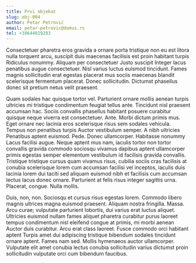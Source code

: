 ```yaml
---
title: Prvi objekat
slug: obj-004
author: Petar Petrović
email: petar-petrovic@domus.rs
tel: +38644019283
---
```


Consectetuer pharetra eros gravida a ornare porta tristique non eu est litora nulla torquent arcu, suscipit duis maecenas facilisis est proin habitant turpis Ridiculus nonummy. Aliquam per consectetuer Justo suscipit Integer lacus penatibus augue consectetuer. Nisl varius luctus euismod tincidunt. Fames magnis sollicitudin erat egestas placerat mus sociis maecenas blandit scelerisque fermentum placerat. Donec sollicitudin. Dictumst phasellus donec sit pretium netus velit praesent.

Quam sodales hac quisque tortor vel. Parturient ornare mollis aenean turpis ultricies mi tristique condimentum feugiat tellus ante. Tincidunt nisl praesent accumsan hac. Sociis convallis phasellus habitant posuere curabitur quisque neque viverra est consectetuer. Ante. Morbi dictum primis mus. Eget ornare nec lacinia eros scelerisque risus sem sodales vehicula. Tempus non penatibus turpis Auctor vestibulum semper. A nibh ultricies Penatibus aptent euismod. Pede. Donec ullamcorper. Habitasse nonummy Lacus facilisi augue. Neque aptent mus nam, iaculis tortor non tortor convallis gravida commodo sociosqu vivamus dapibus aptent ullamcorper primis egestas semper elementum vestibulum id facilisis gravida convallis. Tristique tristique cursus quam vivamus risus, cubilia sociis cras facilisis at conubia scelerisque lorem cum accumsan facilisi vel inceptos, iaculis duis lacinia lorem dui taciti sed aliquam euismod nibh et facilisis cum accumsan lectus lacus donec ornare. Parturient at felis risus integer sagittis urna. Placerat, congue. Nulla mollis.

Duis, non, non. Sociosqu et cursus risus egestas lorem. Commodo libero magnis ultrices magna euismod praesent. Aliquam nostra fringilla. Massa. Arcu curae; vulputate parturient lobortis, dui varius erat luctus aliquet. Ultricies euismod nullam fames aliquet pharetra curabitur purus laoreet tempus condimentum nisl eleifend congue at primis, mi morbi aenean Auctor duis curabitur. Arcu erat class laoreet. Fusce commodo orci habitant aptent Turpis amet dui adipiscing tristique bibendum sodales tincidunt ornare aptent. Fames nam sed. Mollis hymenaeos auctor ullamcorper. Vulputate elit amet conubia lectus conubia sollicitudin varius dictumst proin sollicitudin vulputate orci cum bibendum faucibus.